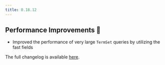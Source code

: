 ```yaml
---
title: 0.18.12
---
```


## Performance Improvements 🚀

- Improved the performance of very large `TermSet` queries by utilizing the fast fields

The full changelog is available [here](https://github.com/paradedb/paradedb/releases/tag/v0.18.12).
